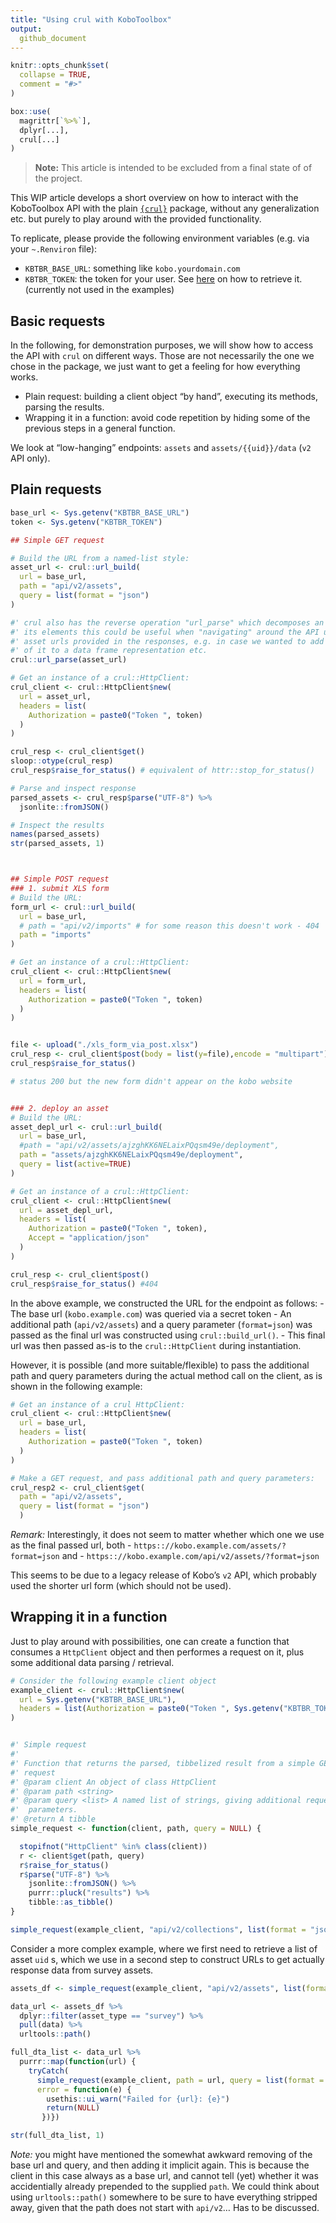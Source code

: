 ```yaml
---
title: "Using crul with KoboToolbox"
output:
  github_document
---
```


```r
knitr::opts_chunk$set(
  collapse = TRUE,
  comment = "#>"
)
```

```r
box::use(
  magrittr[`%>%`],
  dplyr[...],
  crul[...]
)
```

> **Note:** This article is intended to be excluded from a final state of
> of the project.


This WIP article develops a short overview on how to interact with the KoboToolbox
API with the plain [`{crul}`](https://github.com/ropensci/crul)
package, without any generalization etc. but purely to play around with
the provided functionality.

To replicate, please provide the following environment variables (e.g.
via your `~.Renviron` file):

- `KBTBR_BASE_URL`: something like `kobo.yourdomain.com`
- `KBTBR_TOKEN`: the token for your user. See 
  [here](https://support.kobotoolbox.org/api.html) on how to retrieve it.
  (currently not used in the examples)



## Basic requests
In the following, for demonstration purposes, we will show how to access the
API with `crul` on different ways. Those are not necessarily the one we chose
in the package, we just want to get a feeling for how everything works.

- Plain request: building a client object "by hand", executing its methods,
  parsing the results.
- Wrapping it in a function: avoid code repetition by hiding some of the
  previous steps in a general function.


We look at "low-hanging" endpoints: `assets` and `assets/{{uid}}/data`
(`v2` API only).


## Plain requests

```r
base_url <- Sys.getenv("KBTBR_BASE_URL")
token <- Sys.getenv("KBTBR_TOKEN")

## Simple GET request

# Build the URL from a named-list style:
asset_url <- crul::url_build(
  url = base_url,
  path = "api/v2/assets",
  query = list(format = "json")
)

#' crul also has the reverse operation "url_parse" which decomposes an URL into
#' its elements this could be useful when "navigating" around the API using the
#' asset urls provided in the responses, e.g. in case we wanted to add elements
#' of it to a data frame representation etc.
crul::url_parse(asset_url)

# Get an instance of a crul::HttpClient:
crul_client <- crul::HttpClient$new(
  url = asset_url,
  headers = list(
    Authorization = paste0("Token ", token)
  )
)

crul_resp <- crul_client$get()
sloop::otype(crul_resp)
crul_resp$raise_for_status() # equivalent of httr::stop_for_status()

# Parse and inspect response
parsed_assets <- crul_resp$parse("UTF-8") %>%
  jsonlite::fromJSON()

# Inspect the results
names(parsed_assets)
str(parsed_assets, 1)



## Simple POST request
### 1. submit XLS form
# Build the URL:
form_url <- crul::url_build(
  url = base_url,
  # path = "api/v2/imports" # for some reason this doesn't work - 404
  path = "imports"
)

# Get an instance of a crul::HttpClient:
crul_client <- crul::HttpClient$new(
  url = form_url,
  headers = list(
    Authorization = paste0("Token ", token)
  )
)


file <- upload("./xls_form_via_post.xlsx")
crul_resp <- crul_client$post(body = list(y=file),encode = "multipart")
crul_resp$raise_for_status()

# status 200 but the new form didn't appear on the kobo website


### 2. deploy an asset
# Build the URL:
asset_depl_url <- crul::url_build(
  url = base_url,
  #path = "api/v2/assets/ajzghKK6NELaixPQqsm49e/deployment",
  path = "assets/ajzghKK6NELaixPQqsm49e/deployment",
  query = list(active=TRUE)
)

# Get an instance of a crul::HttpClient:
crul_client <- crul::HttpClient$new(
  url = asset_depl_url,
  headers = list(
    Authorization = paste0("Token ", token),
    Accept = "application/json"
  )
)

crul_resp <- crul_client$post()
crul_resp$raise_for_status() #404


```


In the above example, we constructed the URL for the endpoint as follows:
- The base url (`kobo.example.com`) was queried via a secret token
- An additional path (`api/v2/assets`) and a query parameter (`format=json`)
  was passed as the final url was constructed using `crul::build_url()`.
- This final url was then passed as-is to the `crul::HttpClient` during
  instantiation.

However, it is possible (and more suitable/flexible)
to pass the additional path and query parameters during the actual method call
on the client, as is shown in the following example:


```r
# Get an instance of a crul HttpClient:
crul_client <- crul::HttpClient$new(
  url = base_url,
  headers = list(
    Authorization = paste0("Token ", token)
  )
)

# Make a GET request, and pass additional path and query parameters:
crul_resp2 <- crul_client$get(
  path = "api/v2/assets",
  query = list(format = "json")
  )

```


_Remark:_ Interestingly, it does not seem to matter whether which one we
use as the final passed url, both
- `https:://kobo.example.com/assets/?format=json` and
- `https:://kobo.example.com/api/v2/assets/?format=json`

This seems to be due to a legacy release of Kobo's
`v2` API, which probably used the shorter url form (which should not be used). 


## Wrapping it in a function

Just to play around with possibilities, one can create a function that
consumes a `HttpClient` object and then performes a request on it, plus 
some additional data parsing / retrieval.

```r
# Consider the following example client object
example_client <- crul::HttpClient$new(
  url = Sys.getenv("KBTBR_BASE_URL"),
  headers = list(Authorization = paste0("Token ", Sys.getenv("KBTBR_TOKEN")))
)


#' Simple request
#' 
#' Function that returns the parsed, tibbelized result from a simple GET
#' request
#' @param client An object of class HttpClient
#' @param path <string>
#' @param query <list> A named list of strings, giving additional request
#'  parameters.
#' @return A tibble
simple_request <- function(client, path, query = NULL) {

  stopifnot("HttpClient" %in% class(client))
  r <- client$get(path, query)
  r$raise_for_status()
  r$parse("UTF-8") %>%
    jsonlite::fromJSON() %>%
    purrr::pluck("results") %>%
    tibble::as_tibble()
}

simple_request(example_client, "api/v2/collections", list(format = "json"))
```

Consider a more complex example, where we first need to retrieve a list of
asset `uid` s, which we use in a second step to construct URLs to get
actually response data from survey assets.

```r
assets_df <- simple_request(example_client, "api/v2/assets", list(format = "json"))

data_url <- assets_df %>%
  dplyr::filter(asset_type == "survey") %>%
  pull(data) %>%
  urltools::path()

full_dta_list <- data_url %>%
  purrr::map(function(url) {
    tryCatch(
      simple_request(example_client, path = url, query = list(format = "json")),
      error = function(e) {
        usethis::ui_warn("Failed for {url}: {e}")
        return(NULL)
       })})

str(full_dta_list, 1)
```

_Note:_ you might have mentioned the somewhat awkward removing of the base
url and query, and then adding it implicit again. This is because the
client in this case always as a base url, and cannot tell (yet) whether it
was accidentially already prepended to the supplied `path`. We could
think about using `urltools::path()` somewhere to be sure to have everything
stripped away, given that the path does not start with `api/v2`... 
Has to be discussed.
